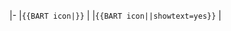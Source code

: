 |-
|<code><nowiki>{{BART icon|</nowiki>{{{1}}}<nowiki>}}</nowiki></code>
|{{BART icon|{{{1}}}}}
|<code><nowiki>{{BART icon|</nowiki>{{{1}}}<nowiki>|showtext=yes}}</nowiki></code>
|{{BART icon|{{{1}}}|showtext=yes}}